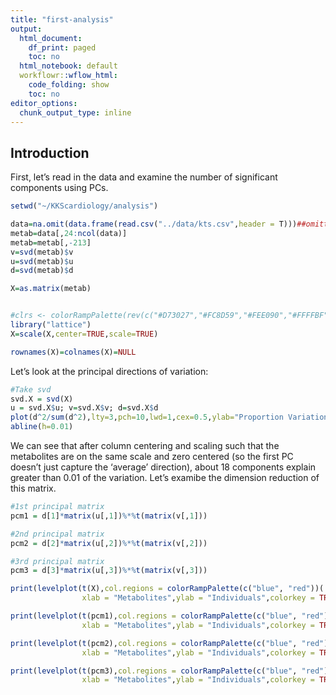 ```yaml
---
title: "first-analysis"
output:
  html_document:
    df_print: paged
    toc: no
  html_notebook: default
  workflowr::wflow_html:
    code_folding: show
    toc: no
editor_options:
  chunk_output_type: inline
---
```


## Introduction

First, let's read in the data and examine the number of significant components using PCs.

```r
setwd("~/KKScardiology/analysis")

data=na.omit(data.frame(read.csv("../data/kts.csv",header = T)))##omitted 79 rows
metab=data[,24:ncol(data)]
metab=metab[,-213]
v=svd(metab)$v
u=svd(metab)$u
d=svd(metab)$d

X=as.matrix(metab)


#clrs <- colorRampPalette(rev(c("#D73027","#FC8D59","#FEE090","#FFFFBF","#E0F3F8","#91BFDB","#4575B4")))(64)
library("lattice")
X=scale(X,center=TRUE,scale=TRUE)

rownames(X)=colnames(X)=NULL
```

Let's look at the principal directions of variation:

```r


#Take svd
svd.X = svd(X)
u = svd.X$u; v=svd.X$v; d=svd.X$d
plot(d^2/sum(d^2),lty=3,pch=10,lwd=1,cex=0.5,ylab="Proportion Variation Explained")
abline(h=0.01)
```

We can see that after column centering and scaling such that the metabolites are on the same scale and zero centered (so the first PC doesn't just capture the 'average' direction), about 18 components explain greater than 0.01 of the variation. Let's examibe the dimension reduction of this matrix.

```r

#1st principal matrix 
pcm1 = d[1]*matrix(u[,1])%*%t(matrix(v[,1]))

#2nd principal matrix 
pcm2 = d[2]*matrix(u[,2])%*%t(matrix(v[,2]))

#3rd principal matrix 
pcm3 = d[3]*matrix(u[,3])%*%t(matrix(v[,3]))

print(levelplot(t(X),col.regions = colorRampPalette(c("blue", "red"))( 100 ) ,
                xlab = "Metabolites",ylab = "Individuals",colorkey = TRUE))

print(levelplot(t(pcm1),col.regions = colorRampPalette(c("blue", "red"))( 100 ),
                xlab = "Metabolites",ylab = "Individuals",colorkey = TRUE))

print(levelplot(t(pcm2),col.regions = colorRampPalette(c("blue", "red"))( 100 ),
                xlab = "Metabolites",ylab = "Individuals",colorkey = TRUE))

print(levelplot(t(pcm3),col.regions = colorRampPalette(c("blue", "red"))( 100 ),
                xlab = "Metabolites",ylab = "Individuals",colorkey = TRUE))
```
